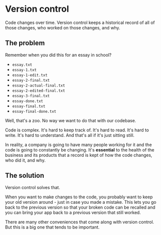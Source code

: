 
# Version control

Code changes over time. Version control keeps a historical record of all of those changes, who worked on those changes, and why.

## The problem

Remember when you did this for an essay in school?

- `essay.txt`
- `essay-1.txt`
- `essay-1-edit.txt`
- `essay-2-final.txt`
- `essay-2-actual-final.txt`
- `essay-2-edited-final.txt`
- `essay-3-final.txt`
- `essay-done.txt`
- `essay-final.txt`
- `essay-final-done.txt`

Well, that's a zoo. No way we want to do that with our codebase.

Code is complex. It's hard to keep track of. It's hard to read. It's hard to write. It's hard to understand. And that's all if it's just sitting still.

In reality, a company is going to have many people working for it and the code is going to constantly be changing. It's **essential** to the health of the business and its products that a record is kept of how the code changes, who did it, and why.

## The solution

Version control solves that.

When you want to make changes to the code, you probably want to keep your old version around - just in case you made a mistake. This lets you go back to the previous version so that your broken code can be recalled and you can bring your app back to a previous version that still worked.

There are many other conveniences that come along with version control. But this is a big one that tends to be important.
